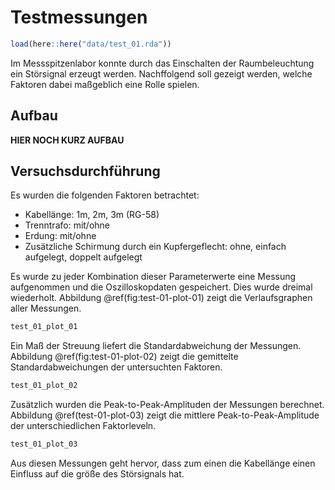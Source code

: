 # Testmessungen

```r
load(here::here("data/test_01.rda"))
```

Im Messspitzenlabor konnte durch das Einschalten der Raumbeleuchtung ein Störsignal erzeugt werden. 
Nachffolgend soll gezeigt werden, welche Faktoren dabei maßgeblich eine Rolle spielen.

## Aufbau

**HIER NOCH KURZ AUFBAU**

## Versuchsdurchführung

Es wurden die folgenden Faktoren betrachtet: 

  - Kabellänge: 1m, 2m, 3m (RG-58)
  - Trenntrafo: mit/ohne
  - Erdung: mit/ohne
  - Zusätzliche Schirmung durch ein Kupfergeflecht: ohne, einfach aufgelegt, doppelt aufgelegt
  
Es wurde zu jeder Kombination dieser Parameterwerte eine Messung aufgenommen und die Oszilloskopdaten gespeichert. 
Dies wurde dreimal wiederholt.
Abbildung \@ref(fig:test-01-plot-01) zeigt die Verlaufsgraphen aller Messungen.

```r
test_01_plot_01
```

Ein Maß der Streuung liefert die Standardabweichung der Messungen. 
Abbildung \@ref(fig:test-01-plot-02) zeigt die gemittelte Standardabweichungen der untersuchten Faktoren.

```r
test_01_plot_02
```

Zusätzlich wurden die Peak-to-Peak-Amplituden der Messungen berechnet. 
Abbildung \@ref(test-01-plot-03) zeigt die mittlere Peak-to-Peak-Amplitude der unterschiedlichen Faktorleveln.

```r
test_01_plot_03
```

Aus diesen Messungen geht hervor, dass zum einen die Kabellänge einen Einfluss auf die größe des Störsignals hat. 
